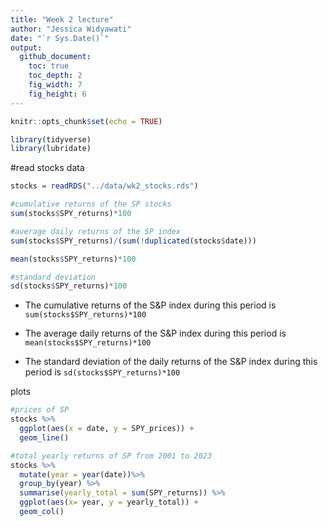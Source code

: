 ```yaml
---
title: "Week 2 lecture"
author: "Jessica Widyawati"
date: "`r Sys.Date()`"
output: 
  github_document:
    toc: true
    toc_depth: 2
    fig_width: 7
    fig_height: 6
---
```


```r
knitr::opts_chunk$set(echo = TRUE)
```

```r
library(tidyverse)
library(lubridate)
```

#read stocks data
```r
stocks = readRDS("../data/wk2_stocks.rds")

```

```r
#cumulative returns of the SP stocks
sum(stocks$SPY_returns)*100

#average daily returns of the SP index
sum(stocks$SPY_returns)/(sum(!duplicated(stocks$date)))

mean(stocks$SPY_returns)*100

#standard deviation
sd(stocks$SPY_returns)*100

```
+ The cumulative returns of the S&P index during this period is `sum(stocks$SPY_returns)*100`

+ The average daily returns of the S&P index during this period is `mean(stocks$SPY_returns)*100`

+ The standard deviation of the daily returns of the S&P index during this period is `sd(stocks$SPY_returns)*100`

plots
```r
#prices of SP
stocks %>% 
  ggplot(aes(x = date, y = SPY_prices)) +
  geom_line()

#total yearly returns of SP from 2001 to 2023
stocks %>% 
  mutate(year = year(date))%>%
  group_by(year) %>%
  summarise(yearly_total = sum(SPY_returns)) %>%
  ggplot(aes(x= year, y = yearly_total)) +
  geom_col()

```